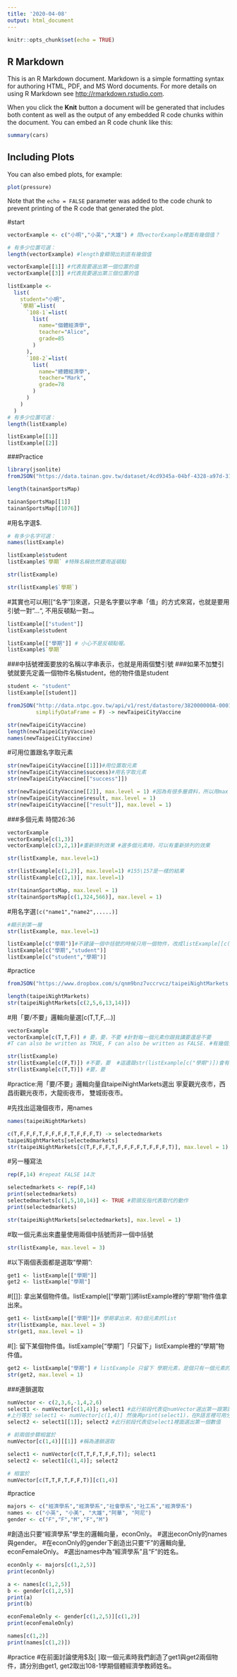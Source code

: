 ```yaml
---
title: '2020-04-08'
output: html_document
---
```


```r
knitr::opts_chunk$set(echo = TRUE)
```

## R Markdown

This is an R Markdown document. Markdown is a simple formatting syntax for authoring HTML, PDF, and MS Word documents. For more details on using R Markdown see <http://rmarkdown.rstudio.com>.

When you click the **Knit** button a document will be generated that includes both content as well as the output of any embedded R code chunks within the document. You can embed an R code chunk like this:

```r
summary(cars)
```

## Including Plots

You can also embed plots, for example:

```r
plot(pressure)
```

Note that the `echo = FALSE` parameter was added to the code chunk to prevent printing of the R code that generated the plot.



#start
```r
vectorExample <- c("小明","小英","大雄") # 問vectorExample裡面有幾個值？

# 有多少位置可選：
length(vectorExample) #length會顯現出到底有幾個值
```

```r
vectorExample[[1]] #代表我要選出第一個位置的值
vectorExample[[3]] #代表我要選出第三個位置的值
```

```R
listExample <- 
  list(
    student="小明",
    `學期`=list(
      `108-1`=list(
        list(
          name="個體經濟學",
          teacher="Alice",
          grade=85
        )
      ),
      `108-2`=list(
        list(
          name="總體經濟學",
          teacher="Mark",
          grade=78
        )
      )
    )
  )
# 有多少位置可選：
length(listExample)
```

```R
listExample[[1]]
listExample[[2]]
```


###Practice
```r
library(jsonlite)
fromJSON("https://data.tainan.gov.tw/dataset/4cd9345a-04bf-4328-a97d-314ff78b4763/resource/afc025fc-1ef4-447c-b785-a680391d0ca1/download/tnsport2.json", simplifyDataFrame = F) -> tainanSportsMap

length(tainanSportsMap)
```

```r
tainanSportsMap[[1]]
tainanSportsMap[[1076]]
```

#用名字選$.
```r
# 有多少名字可選：
names(listExample)
```

```r
listExample$student
listExample$`學期` #特殊名稱依然要用返頓點
```


```r
str(listExample)
```

```r
str(listExample$`學期`)
```

#其實也可以用[["名字"]]來選，只是名字要以字串「值」的方式來寫，也就是要用引號一對"…", 不用反頓點一對`…`。
```r
listExample[["student"]]
listExample$student

listExample[["學期"]] # 小心不是反頓點喔。
listExample$`學期`
```
###中括號裡面要放的名稱以字串表示，也就是用兩個雙引號
###如果不加雙引號就要先定義一個物件名稱student，他的物件值是student
```r
student <- "student"
listExample[[student]]
```


```r
fromJSON("http://data.ntpc.gov.tw/api/v1/rest/datastore/382000000A-000157-002",
         simplifyDataFrame = F) -> newTaipeiCityVaccine
```

```r
str(newTaipeiCityVaccine)
length(newTaipeiCityVaccine)
names(newTaipeiCityVaccine)
```

#可用位置跟名字取元素
```r
str(newTaipeiCityVaccine[[1]])#用位置取元素
str(newTaipeiCityVaccine$success)#用名字取元素
str(newTaipeiCityVaccine[["success"]])

str(newTaipeiCityVaccine[[2]], max.level = 1) #因為有很多層資料，所以用max level來限制最多顯示幾層
str(newTaipeiCityVaccine$result, max.level = 1)
str(newTaipeiCityVaccine[["result"]], max.level = 1)
```

###多個元素  時間26:36
```r
vectorExample
vectorExample[c(1,3)]
vectorExample[c(3,2,1)]#重新排列效果 #選多個元素時，可以有重新排列的效果
```

```r
str(listExample, max.level=1)

str(listExample[c(1,2)], max.level=1) #155\157是一樣的結果
str(listExample[c(2,1)], max.level=1)
```

```r
str(tainanSportsMap, max.level = 1)
str(tainanSportsMap[c(1,324,566)], max.level = 1)
```




#用名字選`[c("name1","name2",.....)]`
```r
#顯示到第一層
str(listExample, max.level=1)

listExample[c("學期")]#不建議一個中括號的時候只用一個物件，改成listExample[[c("學期")]]較佳，其中如果只有一個物件，有無c()都沒差。
listExample[c("學期","student")]
listExample[c("student","學期")]
```


#practice
```r
fromJSON("https://www.dropbox.com/s/qnm9bnz7vccrvcz/taipeiNightMarkets.json?dl=1", simplifyDataFrame = F) -> taipeiNightMarkets

length(taipeiNightMarkets)
str(taipeiNightMarkets[c(2,5,6,13,14)])
```

#用「要/不要」邏輯向量選[c(T,T,F,...)]
```r
vectorExample
vectorExample[c(T,T,F)] # 要，要，不要 #針對每一個元素你跟我講要還是不要
#T can also be written as TRUE, F can also be written as FALSE. #有幾個元素，就要給幾個要或不要
```

```r
str(listExample)
str(listExample[c(F,T)]) #不要，要  #這邊跟str(listExample[c("學期")])會有一樣結果
str(listExample[c(T,T)]) #要，要
```

#practice:用「要/不要」邏輯向量自taipeiNightMarkets選出 寧夏觀光夜市，西昌街觀光夜市，大龍街夜市， 雙城街夜市。

#先找出這幾個夜市，用names
```r
names(taipeiNightMarkets)

c(T,F,F,F,T,F,F,F,F,T,F,F,F,T) -> selectedmarkets
taipeiNightMarkets[selectedmarkets]
str(taipeiNightMarkets[c(T,F,F,F,T,F,F,F,F,T,F,F,F,T)], max.level = 1)
```
#另一種寫法
```r
rep(F,14) #repeat FALSE 14次

selectedmarkets <- rep(F,14)
print(selectedmarkets)
selectedmarkets[c(1,5,10,14)] <- TRUE #箭頭反指代表取代的動作
print(selectedmarkets)
```

```r
str(taipeiNightMarkets[selectedmarkets], max.level = 1)
```

#取一個元素出來盡量使用兩個中括號而非一個中括號
```r
str(listExample, max.level = 3)
```

#以下兩個表面都是選取“學期”:
```r
get1 <- listExample[["學期"]]
get2 <- listExample["學期"]
```

#[[]]: 拿出某個物件值。listExample[["學期"]]將listExample裡的“學期”物件值拿出來。
```r
get1 <- listExample[["學期"]]# 學期拿出來，有3個元素的list
str(listExample, max.level = 3)
str(get1, max.level = 1)
```

#[]: 留下某個物件值。listExample["學期"]「只留下」listExample裡的“學期”物件值。
```r
get2 <- listExample["學期"] # listExample 只留下 學期元素，是個只有一個元素的list
str(get2, max.level = 1)

```


###連鎖選取
```r
numVector <- c(2,3,6,-1,4,2,6)
select1 <- numVector[c(1,4)]; select1 #此行前段代表從numVector選出第一跟第四個數值，稱它為select1
#上行等於 select1 <- numVector[c(1,4)] 然後再print(select1)，在R語言裡可用分號隔開每個指令
select2 <- select1[[1]]; select2 #此行前段代表從select1裡面選出第一個數值

# 前兩個步驟相當於
numVector[c(1,4)][[1]] #稱為連鎖選取
```


```r
select1 <- numVector[c(T,T,F,T,F,F,T)]; select1
select2 <- select1[c(1,4)]; select2

# 相當於
numVector[c(T,T,F,T,F,F,T)][c(1,4)]
```

#practice

```r
majors <- c("經濟學系","經濟學系","社會學系","社工系","經濟學系")
names <- c("小英", "小美", "大雄","阿華", "阿尼")
gender <- c("F","F","M","F","M")
```
#創造出只要“經濟學系”學生的邏輯向量，econOnly。
#選出econOnly的names與gender。
#在econOnly的gender下創造出只要“F”的邏輯向量, econFemaleOnly。
#選出names中為“經濟學系”且“F”的姓名。

```r
econOnly <- majors[c(1,2,5)]
print(econOnly)
```

```r
a <- names[c(1,2,5)]
b <- gender[c(1,2,5)]
print(a)
print(b)
```

```r
econFemaleOnly <- gender[c(1,2,5)][c(1,2)]
print(econFemaleOnly)
```

```r
names[c(1,2)]
print(names[c(1,2)])
```



#practice
#在前面討論使用$及[ ]取一個元素時我們創造了get1與get2兩個物件，請分別由get1, get2取出108-1學期個體經濟學教師姓名。



























